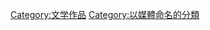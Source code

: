{{Wikipedia category|hidden=yes|container=yes}}
{{Eponymous category}}
[[Category:文学作品|Category:文学作品]]
[[Category:以媒體命名的分類|Category:以媒體命名的分類]]